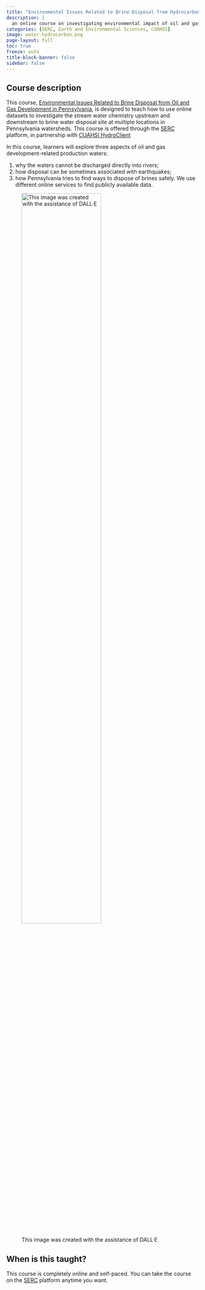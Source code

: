 ```yaml
---
title: "Environmental Issues Related to Brine Disposal from Hydrocarbon Development"
description: |
  an online course on investigating environmental impact of oil and gas production on water quality
categories: [SERC, Earth and Environmental Sciences, CUAHSI]
image: water-hydrocarbon.png
page-layout: full
toc: true
freeze: auto
title-block-banner: false
sidebar: false
---
```


## Course description

This course, [Environmental Issues Related to Brine Disposal from Oil and Gas Development in Pennsylvania](https://serc.carleton.edu/hydromodules/units/191769.html){target=_blank}, is designed to teach how to use online datasets to investigate the stream water chemistry upstream and downstream to brine water disposal site at multiple locations in Pennsylvania watersheds. This course is offered through the [SERC](https://serc.carleton.edu){target=_blank} platform, in partnership with [CUAHSI HydroClient](https://data.cuahsi.org){target=_blank}

In this course, learners will explore three aspects of oil and gas development-related production waters:

1. why the waters cannot be discharged directly into rivers;
2. how disposal can be sometimes associated with earthquakes;
3. how Pennsylvania tries to find ways to dispose of brines safely. We use different online services to find publicly available data.

![This image was created with the assistance of DALL·E](water-hydrocarbon.png){width=70%}

## When is this taught?

This course is completely online and self-paced. You can take the course on the [SERC](https://serc.carleton.edu/hydromodules/units/191769.html){target=_blank} platform anytime you want.
